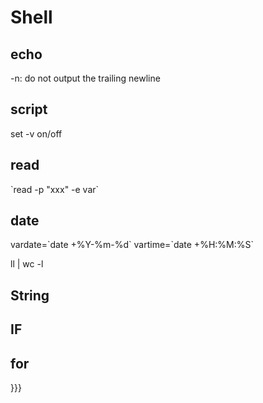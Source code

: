 = Shell =


== echo ==
-n: do not output the trailing newline

== script ==
set -v on/off

== read ==
`read -p "xxx" -e var`

== date ==
vardate=`date +%Y-%m-%d`
vartime=`date +%H:%M:%S`

ll | wc -l

== String ==

{{{class="brush: shell"
${string:5:3} # from position 5, get 3
${string/substring/replacement} # 替换第一个匹配
${f/ /\\ }
${string//substring/replacement} # 替换所有匹配
${#string} # $string的长度
}}}

== IF ==
{{{class="brush: shell"
if [ 5 -gt 4 ]
then
fi

(( 5 > 4 ))

[ xxx -a xxx ] [[ xxx && xxx ]]
[ xxx -o xxx ] [[ xxx || xxx ]]
[ ! xxx ] ===> [[ ! ]]

-z string # 空?
-n string # 非空?
string1 == string2
string1 != string2
}}}

== for ==
{{{class="brush: shell"
for ((x=0;x<5;x++))
do
done
}}}
}}}
